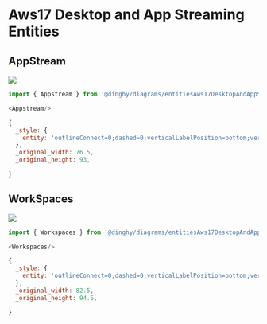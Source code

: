 
# Aws17 Desktop and App Streaming Entities


## AppStream

<Tabs>
  <TabItem value="Preview">

![](./appstream.png#drawio)

  </TabItem>
  <TabItem value="Usage">
    
```js
import { Appstream } from '@dinghy/diagrams/entitiesAws17DesktopAndAppStreaming'

<Appstream/>
```

  </TabItem>
  <TabItem value="Definition">
    
```js
{
  _style: {
    entity: 'outlineConnect=0;dashed=0;verticalLabelPosition=bottom;verticalAlign=top;align=center;html=1;shape=mxgraph.aws3.appstream;fillColor=#D9A741;gradientColor=none;',
  },
  _original_width: 76.5,
  _original_height: 93,

}
```

  </TabItem>
</Tabs>


## WorkSpaces

<Tabs>
  <TabItem value="Preview">

![](./workspaces.png#drawio)

  </TabItem>
  <TabItem value="Usage">
    
```js
import { Workspaces } from '@dinghy/diagrams/entitiesAws17DesktopAndAppStreaming'

<Workspaces/>
```

  </TabItem>
  <TabItem value="Definition">
    
```js
{
  _style: {
    entity: 'outlineConnect=0;dashed=0;verticalLabelPosition=bottom;verticalAlign=top;align=center;html=1;shape=mxgraph.aws3.workspaces;fillColor=#D16A28;gradientColor=#F58435;gradientDirection=north;',
  },
  _original_width: 82.5,
  _original_height: 94.5,

}
```

  </TabItem>
</Tabs>


